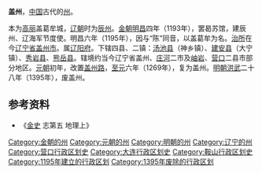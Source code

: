 '''盖州'''，[[中国|中国]]古代的[[州|州]]。

本为[[高丽|高丽]]盖葛牟城，[[辽朝|辽朝]]时为[[辰州_(辽朝)|辰州]]。[[金朝|金朝]][[明昌|明昌]]四年（1193年），罢曷苏馆，建辰州、辽海军节度使。明昌六年（1195年），因与“陈”同音，以盖葛牟为名。[[治所|治所]]在今[[辽宁省|辽宁省]][[盖州市|盖州市]]。属[[辽阳府|辽阳府]]。下辖四县、二镇：[[汤池县|汤池县]]（神乡镇）、[[建安县_(辽朝)|建安县]]（大宁镇）、[[秀岩县|秀岩县]]、[[熊岳县|熊岳县]]。辖境约当今辽宁省盖州、[[庄河市|庄河]]二市及[[岫岩满族自治县|岫岩]]、[[营口市|营口]]二县市部分地区。[[元朝|元朝]]初年，改置[[盖州路|盖州路]]，[[至元_(忽必烈)|至元]]六年（1269年），复为盖州。[[明朝|明朝]][[洪武|洪武]]二十八年（1395年），废盖州。 

== 参考资料 ==
*《[[金史|金史]] 志第五 地理上》

{{金朝行政区划|nocat}}
{{辽宁行政区划小作品}}
{{DEFAULTSORT:G}}
[[Category:金朝的州|Category:金朝的州]]
[[Category:元朝的州|Category:元朝的州]]
[[Category:明朝的州|Category:明朝的州]]
[[Category:辽宁的州|Category:辽宁的州]]
[[Category:营口行政区划史|Category:营口行政区划史]]
[[Category:大连行政区划史|Category:大连行政区划史]]
[[Category:鞍山行政区划史|Category:鞍山行政区划史]]
[[Category:1195年建立的行政区划|Category:1195年建立的行政区划]]
[[Category:1395年废除的行政区划|Category:1395年废除的行政区划]]